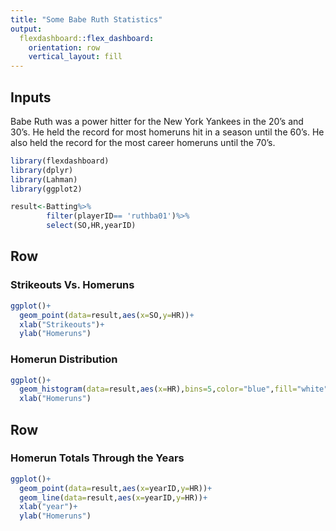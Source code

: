 ```yaml
---
title: "Some Babe Ruth Statistics"
output: 
  flexdashboard::flex_dashboard:
    orientation: row
    vertical_layout: fill
---
```


Inputs {.sidebar}
------------------------------------------------------------------------------------
Babe Ruth was a power hitter for the New York Yankees in the 20's and 30's. He held the record for most homeruns hit in a season until the 60's. He also held the record for the most career homeruns until the 70's.

```r
library(flexdashboard)
library(dplyr)
library(Lahman)
library(ggplot2)

result<-Batting%>%
        filter(playerID== 'ruthba01')%>%
        select(SO,HR,yearID)
```

Row {data-height=350}
-----------------------------------------------------------------------

### Strikeouts Vs. Homeruns

```r
ggplot()+
  geom_point(data=result,aes(x=SO,y=HR))+
  xlab("Strikeouts")+
  ylab("Homeruns")
```

### Homerun Distribution

```r
ggplot()+
  geom_histogram(data=result,aes(x=HR),bins=5,color="blue",fill="white")+
  xlab("Homeruns")
```



Row {data-height=650}
-----------------------------------------------------------------------


### Homerun Totals Through the Years

```r
ggplot()+
  geom_point(data=result,aes(x=yearID,y=HR))+
  geom_line(data=result,aes(x=yearID,y=HR))+
  xlab("year")+
  ylab("Homeruns")
```

